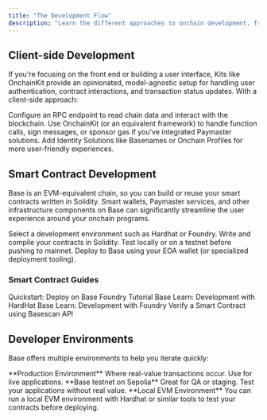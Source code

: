 ```yaml
---
title: "The Development Flow"
description: "Learn the different approaches to onchain development, from client-side apps using OnchainKit to smart contract development with Hardhat and Foundry."
---
```


## Client-side Development

If you're focusing on the front end or building a user interface, Kits like OnchainKit provide an opinionated, model-agnostic setup for handling user authentication, contract interactions, and transaction status updates. With a client-side approach:

<Steps>
<Step title="Set up an RPC endpoint">
    Configure an RPC endpoint to read chain data and interact with the blockchain.
</Step>

<Step title="Use OnchainKit">
    Use OnchainKit (or an equivalent framework) to handle function calls, sign messages, or sponsor gas if you've integrated Paymaster solutions.
</Step>

<Step title="Incorporate Identity Solutions">
    Add Identity Solutions like Basenames or Onchain Profiles for more user-friendly experiences.
</Step>
</Steps>


## Smart Contract Development

Base is an EVM-equivalent chain, so you can build or reuse your smart contracts written in Solidity. Smart wallets, Paymaster services, and other infrastructure components on Base can significantly streamline the user experience around your onchain programs.

<Steps>
<Step title="Choose a development environment">
    Select a development environment such as Hardhat or Foundry.
</Step>

<Step title="Write and compile your contracts">
    Write and compile your contracts in Solidity.
</Step>

<Step title="Test locally">
    Test locally or on a testnet before pushing to mainnet.
</Step>

<Step title="Deploy to Base">
    Deploy to Base using your EOA wallet (or specialized deployment tooling).
</Step>
</Steps>

### Smart Contract Guides

<CardGroup cols={2}>
<Card title="Deploy on Base" href="/base-chain/quickstart/deploy-on-base">
    Quickstart: Deploy on Base
</Card>

<Card title="Foundry Tutorial" href="/learn/foundry/deploy-with-foundry">
    Foundry Tutorial
</Card>

<Card title="HardHat Development" href="/learn/hardhat/setup">
    Base Learn: Development with HardHat
</Card>

<Card title="Foundry Development" href="/cookbook/smart-contract-development/foundry/setup-with-base">
    Base Learn: Development with Foundry
</Card>

<Card title="Contract Verification" href="/cookbook/smart-contract-development/foundry/verify-contract-with-basescan">
    Verify a Smart Contract using Basescan API
</Card>
</CardGroup>

## Developer Environments

Base offers multiple environments to help you iterate quickly:

<Tabs>
<Tab title="Mainnet">
**Production Environment**
Where real-value transactions occur. Use for live applications.
</Tab>

<Tab title="Testnets">
**Base testnet on Sepolia**
Great for QA or staging. Test your applications without real value.
</Tab>

<Tab title="Local Development">
**Local EVM Environment**
You can run a local EVM environment with Hardhat or similar tools to test your contracts before deploying.
</Tab>
</Tabs>


<PolicyBanner />